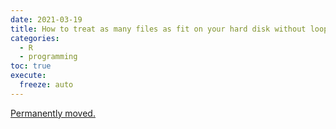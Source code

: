 ```yaml
---
date: 2021-03-19
title: How to treat as many files as fit on your hard disk without loops (sorta) nor running out of memory all the while being as lazy as possible
categories:
  - R
  - programming
toc: true
execute:
  freeze: auto
---
```


[Permanently moved.](../../posts/2021-03-19-no_loops_tidyeval.qmd)
